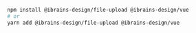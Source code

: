 ```bash
npm install @ibrains-design/file-upload @ibrains-design/vue
# or
yarn add @ibrains-design/file-upload @ibrains-design/vue
```
